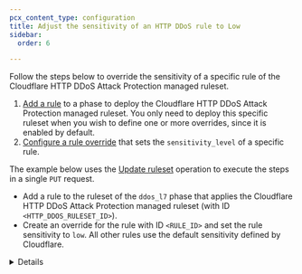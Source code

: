 ```yaml
---
pcx_content_type: configuration
title: Adjust the sensitivity of an HTTP DDoS rule to Low
sidebar:
  order: 6

---
```



Follow the steps below to override the sensitivity of a specific rule of the Cloudflare HTTP DDoS Attack Protection managed ruleset.

1. [Add a rule](/ruleset-engine/basic-operations/deploy-rulesets/) to a phase to deploy the Cloudflare HTTP DDoS Attack Protection managed ruleset. You only need to deploy this specific ruleset when you wish to define one or more overrides, since it is enabled by default.
2. [Configure a rule override](/ruleset-engine/managed-rulesets/override-managed-ruleset/) that sets the `sensitivity_level` of a specific rule.

The example below uses the [Update ruleset](/ruleset-engine/rulesets-api/update/) operation to execute the steps in a single `PUT` request.

* Add a rule to the ruleset of the `ddos_l7` phase that applies the Cloudflare HTTP DDoS Attack Protection managed ruleset (with ID `<HTTP_DDOS_RULESET_ID>`).
* Create an override for the rule with ID `<RULE_ID>` and set the rule sensitivity to `low`. All other rules use the default sensitivity defined by Cloudflare.


<Details header="Example: Use an override to set the sensitivity of an HTTP DDoS rule at the zone level">

```bash
curl --request PUT \
https://api.cloudflare.com/client/v4/zones/{zone_id}/rulesets/phases/ddos_l7/entrypoint \
--header "Authorization: Bearer <API_TOKEN>" \
--header "Content-Type: application/json" \
--data '{
  "rules": [
    {
      "action": "execute",
      "expression": "true",
      "action_parameters": {
        "id": "<HTTP_DDOS_RULESET_ID>",
        "overrides": {
          "rules": [
            {
              "id": "<RULE_ID>",
              "sensitivity_level": "low"
            }
          ]
        }
      }
    }
  ]
}'
```


</Details>
